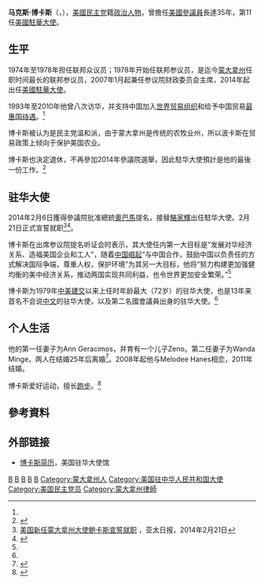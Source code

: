 {{Infobox_Senator
|name         = 马克斯·博卡斯
|image name   = Max S Baucus.jpg
|caption      = 任職[[蒙大拿州|蒙大拿州]]參議員官方照片
|office       = [[美国驻华大使|美国驻华大使]]
|president    = [[巴拉克·奧巴馬|巴拉克·奧巴馬]]
|term_start   = 2014年3月20日
|term_end     = 2017年1月20日
|succeeding   = 
|predecessor  = [[骆家辉|骆家辉]]
|successor    = [[特里·布兰斯塔德|特里·布兰斯塔德]]
|jr/sr1       = 联邦參議員
|state1       = {{USA}}[[蒙大拿州|蒙大拿州]]
|term_start1  = 1978年12月15日
|term_end1    = 2014年2月6日
|alongside1   = 瓊·泰斯特
|precedessor1 = [[保羅·哈特費爾德|保羅·哈特費爾德]]
|successor1   = [[約翰·沃爾什|約翰·沃爾什]]
|date of birth= {{birth date and age|1941|12|11}}
|place of birth={{USA}}[[蒙大拿州|蒙大拿州]][[赫勒拿_(蒙大拿州)|赫勒拿]]
|alma_mater   = [[卡尔顿学院|卡尔顿学院]]<br />[[史丹佛大學|史丹佛大學]][[斯坦福法学院|法学院]]
|party        = {{DP}}
|spouse       = Ann Geracimos{{small|（1975–1982）}}<br/>Wanda Minge{{small|（1984–2009）}}<br/>Melodee Hanes{{small|（2011–现在）}}
|children     = 1个儿子和2个继子
|religion     = [[联合基督教会|联合基督教会]]
|website      = 
}}

'''马克斯·博卡斯'''（{{lang-en|Max Baucus}}，{{bd|1941年|12月11日|catIdx=B}}），[[美國|美國]][[民主黨_(美國)|民主党]]籍[[政治人物|政治人物]]，曾擔任[[美國參議員|美國參議員]]長達35年，第11任[[美國駐華大使|美國駐華大使]]。

== 生平 ==
1974年至1978年担任联邦众议员；1978年开始任联邦参议员，是迄今[[蒙大拿州|蒙大拿州]]任职时间最长的联邦参议员，2007年1月起兼任参议院财政委员会主席，2014年起出任[[美國駐華大使|美國駐華大使]]。

1993年至2010年他曾八次访华，并支持中国加入[[世界贸易组织|世界贸易组织]]和给予中国贸易[[最惠国待遇|最惠国待遇]]。<ref name="就任"/>

博卡斯被认为是民主党温和派，由于蒙大拿州是传统的农牧业州，所以波卡斯在贸易政策上倾向于保护美国农业。

博卡斯也決定退休，不再參加2014年參議院選舉，因此駐华大使預計是他的最後一份工作。<ref>{{Cite web |url=http://big5.backchina.com/news/2013/12/22/276083.html |title=存档副本 |accessdate=2014-04-13 |archive-date=2014-04-13 |archive-url=https://web.archive.org/web/20140413143244/http://big5.backchina.com/news/2013/12/22/276083.html |dead-url=no }}</ref>

== 驻华大使 ==
2014年2月6日獲得參議院批准總統[[奧巴馬|奧巴馬]]提名，接替[[駱家輝|駱家輝]]出任駐华大使。2月21日正式宣誓就职<ref>[http://www.apdnews.com/news/70960.html 美国新任蒙大拿州大使鲍卡斯宣誓就职] {{Wayback|url=http://www.apdnews.com/news/70960.html |date=20140301155032 }}，亚太日报，2014年2月21日</ref><ref name="就任">{{cite web |url=http://news.163.com/14/0222/11/9LMD95E600014JB6.html |language= |title=鲍卡斯宣誓就任美驻华大使 欲推动对华经济关系 |publisher=中国新闻网 |date=2014-02-22 |accessdate= |archive-url=https://web.archive.org/web/20181129183841/http://news.163.com/14/0222/11/9LMD95E600014JB6.html |archive-date=2018-11-29 |dead-url=yes }}</ref>。

博卡斯在出席参议院提名听证会时表示，其大使任内第一大目标是“发展对华经济关系、造福美国企业和工人”，随着[[中国崛起|中国崛起]]“与中国合作，鼓励中国以负责任的方式解决国际争端，尊重人权，保护环境”为其另一大目标，他将“努力构建更加强健均衡的美中经济关系，推动两国实现共同利益，也令世界更加安全繁荣。”<ref name="就任"/>

博卡斯为1979年[[中美建交|中美建交]]以来上任时年龄最大（72岁）的驻华大使，也是13年来首名不会说[[中文|中文]]的驻华大使，以及第二名國會議員出身的驻华大使。<ref name="宣誓"/>

== 个人生活 ==
他的第一任妻子为Ann Geracimos，并育有一个儿子Zeno。第二任妻子为Wanda Minge，两人在结婚25年后离婚<ref>{{cite web |author=JENNIFER McKEE Gazette State Bureau |url=http://www.billingsgazette.com/news/state-and-regional/montana/article_797c1df4-5414-59db-9bfd-d27f2ebd7f3b.html |title=New Baucus divorce report emerges |publisher=Billingsgazette.com |date=2009-01-05 |accessdate=2010-08-29 |archive-date=2016-05-25 |archive-url=https://web.archive.org/web/20160525055809/http://billingsgazette.com/news/state-and-regional/montana/article_797c1df4-5414-59db-9bfd-d27f2ebd7f3b.html |dead-url=no }}</ref>。2008年起他与Melodee Hanes相恋，2011年结婚。

博卡斯爱好运动，擅长[[跑步|跑步]]。<ref name="宣誓">{{cite web|url= http://www.zaobao.com/realtime/china/story20140222-313175| language= | title=鲍卡斯宣誓就任美驻华大使 |publisher=联合早报 |date=2014年2月22日 |accessdate= }}</ref>

== 參考資料 ==
{{reflist}}

== 外部链接 ==
{{commons category|Max Baucus}}
*[http://chinese.usembassy-china.org.cn/amb.html 博卡斯简历]{{Wayback|url=http://chinese.usembassy-china.org.cn/amb.html |date=20140709224955 }}，美国驻华大使馆

{{s-start}}
{{s-dip}}
{{s-before|[[駱家輝|駱家輝]]}}
{{s-title|[[美國駐華大使列表|美國駐華大使]]|2014年－2017年}}
{{s-aft|after=[[泰里·布兰斯塔德|泰里·布兰斯塔德]]}}
{{end box}}

{{US Ambassadors to China}}
{{Authority control}}
[[Category:美国民主党联邦参议员|B]]
[[Category:美国民主党联邦众议员|B]]
[[Category:美國新教徒|B]]
[[Category:卡爾頓學院校友|B]]
[[Category:史丹佛大學校友|B]]
[[Category:蒙大拿州人|Category:蒙大拿州人]]
[[Category:美国驻中华人民共和国大使|Category:美国驻中华人民共和国大使]]
[[Category:美国民主党员|Category:美国民主党员]]
[[Category:蒙大拿州律師|Category:蒙大拿州律師]]